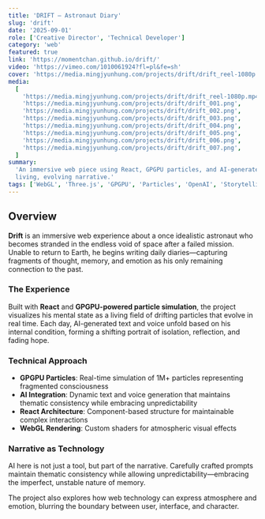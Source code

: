 ```yaml
---
title: 'DRIFT – Astronaut Diary'
slug: 'drift'
date: '2025-09-01'
role: ['Creative Director', 'Technical Developer']
category: 'web'
featured: true
link: 'https://momentchan.github.io/drift/'
video: 'https://vimeo.com/1010061924?fl=pl&fe=sh'
cover: 'https://media.mingjyunhung.com/projects/drift/drift_reel-1080p.mp4'
media:
  [
    'https://media.mingjyunhung.com/projects/drift/drift_reel-1080p.mp4',
    'https://media.mingjyunhung.com/projects/drift/drift_001.png',
    'https://media.mingjyunhung.com/projects/drift/drift_002.png',
    'https://media.mingjyunhung.com/projects/drift/drift_003.png',
    'https://media.mingjyunhung.com/projects/drift/drift_004.png',
    'https://media.mingjyunhung.com/projects/drift/drift_005.png',
    'https://media.mingjyunhung.com/projects/drift/drift_006.png',
    'https://media.mingjyunhung.com/projects/drift/drift_007.png',
  ]
summary:
  'An immersive web piece using React, GPGPU particles, and AI-generated text/voice to create a
  living, evolving narrative.'
tags: ['WebGL', 'Three.js', 'GPGPU', 'Particles', 'OpenAI', 'Storytelling']
---
```


## Overview

**Drift** is an immersive web experience about a once idealistic astronaut who becomes stranded in
the endless void of space after a failed mission. Unable to return to Earth, he begins writing daily
diaries—capturing fragments of thought, memory, and emotion as his only remaining connection to the
past.

### The Experience

Built with **React** and **GPGPU-powered particle simulation**, the project visualizes his mental
state as a living field of drifting particles that evolve in real time. Each day, AI-generated text
and voice unfold based on his internal condition, forming a shifting portrait of isolation,
reflection, and fading hope.

### Technical Approach

- **GPGPU Particles**: Real-time simulation of 1M+ particles representing fragmented consciousness
- **AI Integration**: Dynamic text and voice generation that maintains thematic consistency while
  embracing unpredictability
- **React Architecture**: Component-based structure for maintainable complex interactions
- **WebGL Rendering**: Custom shaders for atmospheric visual effects

### Narrative as Technology

AI here is not just a tool, but part of the narrative. Carefully crafted prompts maintain thematic
consistency while allowing unpredictability—embracing the imperfect, unstable nature of memory.

The project also explores how web technology can express atmosphere and emotion, blurring the
boundary between user, interface, and character.

